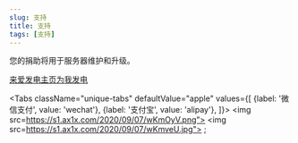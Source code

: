 ```yaml
---
slug: 支持
title: 支持
tags: [支持]
---
```


您的捐助将用于服务器维护和升级。  

<a href="https://afdian.net/@ykmc25565">来爱发电主页为我发电</a>

<Tabs
  className="unique-tabs"
  defaultValue="apple"
  values={[
    {label: '微信支付', value: 'wechat'},
    {label: '支付宝', value: 'alipay'},
  ]}>
  <TabItem value="wechat"><img src=https://s1.ax1x.com/2020/09/07/wKmOyV.png"></TabItem>
  <TabItem value="alipay"><img src=https://s1.ax1x.com/2020/09/07/wKmveU.jpg"></TabItem>
</Tabs>;  

